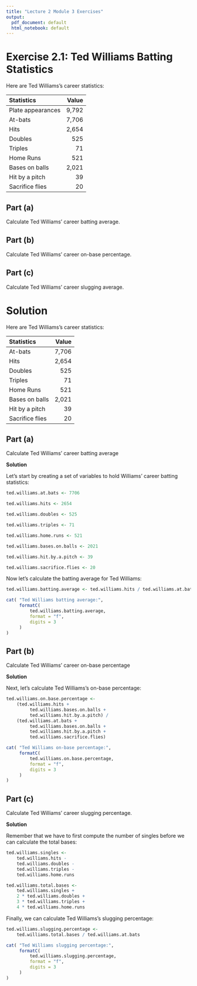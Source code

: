 ```yaml
---
title: "Lecture 2 Module 3 Exercises"
output:
  pdf_document: default
  html_notebook: default
---
```




# Exercise 2.1: Ted Williams Batting Statistics

Here are Ted Williams's career statistics:

| Statistics        | Value |
|:------------------|------:|
| Plate appearances | 9,792 |
| At-bats           | 7,706 |
| Hits              | 2,654 |
| Doubles           |   525 |
| Triples           |    71 |
| Home Runs         |   521 |
| Bases on balls    | 2,021 |
| Hit by a pitch    |    39 |
| Sacrifice flies   |    20 |



## Part (a)

Calculate Ted Williams' career batting average.


## Part (b)

Calculate Ted Williams' career on-base percentage.


## Part (c)

Calculate Ted Williams' career slugging average.



# Solution


Here are Ted Williams's career statistics:

| Statistics      | Value |
|:----------------|------:|
| At-bats         | 7,706 |
| Hits            | 2,654 |
| Doubles         |   525 |
| Triples         |    71 |
| Home Runs       |   521 |
| Bases on balls  | 2,021 |
| Hit by a pitch  |    39 |
| Sacrifice flies |    20 |


## Part (a)

Calculate Ted Williams' career batting average


**Solution**

Let's start by creating a set of variables to hold Williams' career batting statistics:
```r
ted.williams.at.bats <- 7706

ted.williams.hits <- 2654

ted.williams.doubles <- 525

ted.williams.triples <- 71

ted.williams.home.runs <- 521

ted.williams.bases.on.balls <- 2021

ted.williams.hit.by.a.pitch <- 39

ted.williams.sacrifice.flies <- 20
```



Now let's calculate the batting average for Ted Williams:
```r
ted.williams.batting.average <- ted.williams.hits / ted.williams.at.bats

cat( "Ted Williams batting average:",
     formatC(
         ted.williams.batting.average,
         format = "f",
         digits = 3
     )
)
```


## Part (b)

Calculate Ted Williams' career on-base percentage

**Solution**

Next, let's calculate Ted Williams's on-base percentage:
```r
ted.williams.on.base.percentage <-
    (ted.williams.hits +
         ted.williams.bases.on.balls +
         ted.williams.hit.by.a.pitch) /
    (ted.williams.at.bats +
         ted.williams.bases.on.balls +
         ted.williams.hit.by.a.pitch +
         ted.williams.sacrifice.flies)

cat( "Ted Williams on-base percentage:",
     formatC(
         ted.williams.on.base.percentage,
         format = "f",
         digits = 3
     )
)
```


## Part (c)

Calculate Ted Williams' career slugging percentage.

**Solution**

Remember that we have to first compute the number of singles before we can calculate the total bases:
```r
ted.williams.singles <-
    ted.williams.hits -
    ted.williams.doubles -
    ted.williams.triples -
    ted.williams.home.runs

ted.williams.total.bases <-
    ted.williams.singles +
    2 * ted.williams.doubles +
    3 * ted.williams.triples +
    4 * ted.williams.home.runs
```


Finally, we can calculate Ted Williams's slugging percentage:
```r
ted.williams.slugging.percentage <-
    ted.williams.total.bases / ted.williams.at.bats

cat( "Ted Williams slugging percentage:",
     formatC(
         ted.williams.slugging.percentage,
         format = "f",
         digits = 3
     )
)
```












